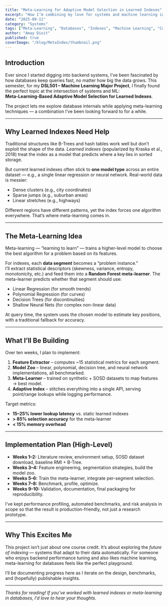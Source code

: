 ```yaml
---
title: "Meta-Learning for Adaptive Model Selection in Learned Indexes"
excerpt: "How I’m combining my love for systems and machine learning in a 10-week coursework project: building a meta-learning framework to choose the best models for learned database indexes."
date: "2025-09-11"
category: "Systems"
tags: ["Meta-Learning", "Databases", "Indexes", "Machine Learning", "Coursework"]
author: "Amay Dixit"
published: true
coverImage: "/blog/MetaIndex/thumbnail.png"
---
```


## Introduction

Ever since I started digging into backend systems, I’ve been fascinated by how databases keep queries fast, no matter how big the data grows. This semester, for my **DSL501 – Machine Learning Major Project**, I finally found the perfect topic at the intersection of systems and ML:  
**Meta-Learning-Based Adaptive Model Selection for Learned Indexes**.

The project lets me explore database internals while applying meta-learning techniques — a combination I’ve been looking forward to for a while.

---

## Why Learned Indexes Need Help

Traditional structures like B-Trees and hash tables work well but don’t exploit the shape of the data. *Learned indexes* (popularized by Kraska et al., 2018) treat the index as a model that predicts where a key lies in sorted storage.

But current learned indexes often stick to **one model type** across an entire dataset — e.g., a single linear regression or neural network. Real-world data is messier:

- Dense clusters (e.g., city coordinates)  
- Sparse jumps (e.g., suburban areas)  
- Linear stretches (e.g., highways)  

Different regions have different patterns, yet the index forces one algorithm everywhere. That’s where meta-learning comes in.

---

## The Meta-Learning Idea

Meta-learning — “learning to learn” — trains a higher-level model to choose the best algorithm for a problem based on its features.

For indexes, each **data segment** becomes a “problem instance.”  
I’ll extract statistical descriptors (skewness, variance, entropy, monotonicity, etc.) and feed them into a **Random Forest meta-learner**. The meta-learner predicts whether that segment should use:

- Linear Regression (for smooth trends)  
- Polynomial Regression (for curves)  
- Decision Trees (for discontinuities)  
- Shallow Neural Nets (for complex non-linear data)

At query time, the system uses the chosen model to estimate key positions, with a traditional fallback for accuracy.

---

## What I’ll Be Building

Over ten weeks, I plan to implement:

1. **Feature Extractor** – computes ~15 statistical metrics for each segment.  
2. **Model Zoo** – linear, polynomial, decision tree, and neural network implementations, all benchmarked.  
3. **Meta-Learner** – trained on synthetic + SOSD datasets to map features → best model.  
4. **Adaptive Index** – stitches everything into a single API, serving point/range lookups while logging performance.

Target metrics:

- **15–25% lower lookup latency** vs. static learned indexes  
- **> 85% selection accuracy** for the meta-learner  
- **< 15% memory overhead**

---

## Implementation Plan (High-Level)

- **Weeks 1–2:** Literature review, environment setup, SOSD dataset download, baseline RMI + B-Tree.  
- **Weeks 3–4:** Feature engineering, segmentation strategies, build the model zoo.  
- **Weeks 5–6:** Train the meta-learner, integrate per-segment selection.  
- **Weeks 7–8:** Benchmark, profile, optimize.  
- **Weeks 9–10:** Validation, documentation, final packaging for reproducibility.

I’ve kept performance profiling, automated benchmarks, and risk analysis in scope so that the result is production-friendly, not just a research prototype.

---

## Why This Excites Me

This project isn’t just about one course credit. It’s about exploring the *future of indexing* — systems that adapt to their data automatically. For someone who enjoys backend performance tuning and also likes machine learning, meta-learning for databases feels like the perfect playground.

I’ll be documenting progress here as I iterate on the design, benchmarks, and (hopefully) publishable insights.

---

*Thanks for reading! If you’ve worked with learned indexes or meta-learning in databases, I’d love to hear your thoughts.*
